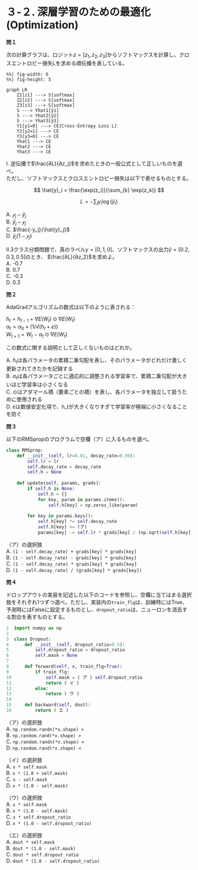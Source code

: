 # ３-２. 深層学習のための最適化 (Optimization)

**問１**

次の計算グラフは、ロジット$z = [z_1, z_2, z_3]$からソフトマックスを計算し、クロスエントロピー損失Lを求める順伝播を表している。

```mermaid
%%| fig-width: 6
%%| fig-height: 5

graph LR
    Z1[z1] ---> S[softmax]
    Z2[z2] ---> S[softmax]
    Z3[z3] ---> S[softmax]
    S ---> Yhat1[ŷ1]
    S ---> Yhat2[ŷ2]
    S ---> Yhat3[ŷ3]
    Y1[y1=0] ---> CE[Cross-Entropy Loss L]
    Y2[y2=1] ---> CE
    Y3[y3=0] ---> CE
    Yhat1 ---> CE
    Yhat2 ---> CE
    Yhat3 ---> CE
```

I. 逆伝播で$\frac{∂𝐿}{∂𝑧_j}$を求めたときの一般公式として正しいものを選べ。  
ただし、ソフトマックスとクロスエントロピー損失は以下で表せるものとする。  

$$
\hat{y}_i = \frac{\exp(z_i)}{\sum_{k} \exp(z_k)}
$$

$$
L = - \sum_{i} y_i \log(\hat{y}_i)
$$

A. $𝑦_j−\hat{y}_j$  
B. $\hat{y}_j-𝑦_j$  
C. $\frac{-y_j}{\hat{y}_j}$  
D. $\hat{y}_j(1-𝑦_j)$

II.3クラス分類問題で、真のラベル$y = [0,1,0]$、ソフトマックスの出力$\hat{y}=[0.2, 0.3, 0.5]$のとき、
$\frac{∂𝐿}{∂𝑧_2}$を求めよ。  
A. -0.7  
B. 0.7  
C. -0.3  
D. 0.3

**問２**

AdaGradアルゴリズムの数式は以下のように表される：

$h_t = h_{t-1} + ∇E(W_t) ⊙ ∇E(W_t)$  
$α_t = α_0 × (1/√(h_t + ε))$  
$W_{t+1} = W_t - α_t ⊙ ∇E(W_t)$  

この数式に関する説明として正しくないものはどれか。

A. $h_t$は各パラメータの累積二乗勾配を表し、そのパラメータがどれだけ激しく更新されてきたかを記録する  
B. $α_t$は各パラメータごとに適応的に調整される学習率で、累積二乗勾配が大きいほど学習率は小さくなる  
C. $⊙$はアダマール積（要素ごとの積）を表し、各パラメータを独立して扱うために使用される  
D. εは数値安定化項で、h_tが大きくなりすぎて学習率が極端に小さくなることを防ぐ  

**問３**

以下のRMSpropのプログラムで空欄（ア）に入るものを選べ。

```python
class RMSprop:
    def __init__(self, lr=0.01, decay_rate=0.99):
        self.lr = lr
        self.decay_rate = decay_rate
        self.h = None
    
    def update(self, params, grads):
        if self.h is None:
            self.h = {}
            for key, param in params.items():
                self.h[key] = np.zeros_like(param)
        
        for key in params.keys():
            self.h[key] *= self.decay_rate
            self.h[key] += (ア)
            params[key] -= self.lr * grads[key] / (np.sqrt(self.h[key]) + 1e-7)
```

（ア）の選択肢  
A. `(1 - self.decay_rate) + grads[key] * grads[key]`  
B. `(1 - self.decay_rate) - grads[key] * grads[key]`  
C. `(1 - self.decay_rate) * grads[key] * grads[key]`  
D. `(1 - self.decay_rate) / (grads[key] * grads[key])`  

**問４**

ドロップアウトの実装を記述した以下のコードを参照し、空欄に当てはまる選択肢をそれぞれ1つずつ選べ。ただし、実装内の`train_flg`は、訓練時にはTrue、予測時にはFalseに設定するものとし、`dropout_ratio`は、ニューロンを消去する割合を表すものとする。

```python
1  import numpy as np
2
3  class Dropout:
4      def __init__(self, dropout_ratio=0.5):
5          self.dropout_ratio = dropout_ratio
6          self.mask = None
7
8      def forward(self, x, train_flg=True):
9          if train_flg:
10             self.mask = ( ア ) self.dropout_ratio
11             return ( イ )
12         else:
13             return ( ウ )
14
15     def backward(self, dout):
16         return ( エ )
```

（ア）の選択肢  
A. `np.random.randn(*x.shape) >`  
B. `np.random.rand(*x.shape) >`  
C. `np.random.randn(*x.shape) <`  
D. `np.random.rand(*x.shape) <`  

（イ）の選択肢  
A. `x * self.mask`  
B. `x * (1.0 + self.mask)`  
C. `x - self.mask`  
D. `x * (1.0 - self.mask)`  

（ウ）の選択肢  
A. `x * self.mask`  
B. `x * (1.0 - self.mask)`  
C. `x * self.dropout_ratio`  
D. `x * (1.0 - self.dropout_ratio)`  

（エ）の選択肢  
A. `dout * self.mask`  
B. `dout * (1.0 - self.mask)`  
C. `dout * self.dropout_ratio`  
D. `dout * (1.0 - self.dropout_ratio)`  